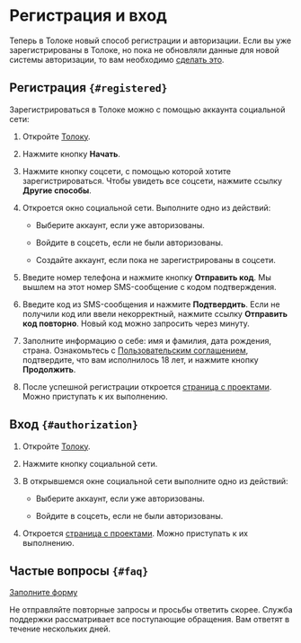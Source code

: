 
# Регистрация и вход

<Note mode="warning" title="Важно">

Теперь в Толоке новый способ регистрации и авторизации. Если вы уже зарегистрированы в Толоке, но пока не обновляли данные для новой системы авторизации, то вам необходимо [сделать это](../new-authorization).

</Note>

## Регистрация `{#registered}`

Зарегистрироваться в Толоке можно с помощью аккаунта социальной сети:

1. Откройте [Толоку](https://toloka.ai/tolokers/ru/).

2. Нажмите кнопку **Начать**.

3. Нажмите кнопку соцсети, с помощью которой хотите зарегистрироваться. Чтобы увидеть все соцсети, нажмите ссылку **Другие способы**.

4. Откроется окно социальной сети. Выполните одно из действий:

    - Выберите аккаунт, если уже авторизованы.

    - Войдите в соцсеть, если не были авторизованы.

    - Создайте аккаунт, если пока не зарегистрированы в соцсети.

5. Введите номер телефона и нажмите кнопку **Отправить код**. Мы вышлем на этот номер SMS-сообщение с кодом подтверждения.

6. Введите код из SMS-сообщения и нажмите **Подтвердить**. Если не получили код или ввели некорректный, нажмите ссылку **Отправить код повторно**. Новый код можно запросить через минуту.

7. Заполните информацию о себе: имя и фамилия, дата рождения, страна. Ознакомьтесь с [Пользовательским соглашением](https://join.toloka.ai/legal/user-agreement-ru/), подтвердите, что вам исполнилось 18 лет, и нажмите кнопку **Продолжить**.

8. После успешной регистрации откроется [страница с проектами](../task-select). Можно приступать к их выполнению.

## Вход `{#authorization}`

1. Откройте [Толоку](https://toloka.ai/tolokers/ru/).

2. Нажмите кнопку социальной сети.

3. В открывшемся окне социальной сети выполните одно из действий:

    - Выберите аккаунт, если уже авторизованы.

    - Войдите в соцсеть, если не были авторизованы.

4. Откроется [страница с проектами](../task-select). Можно приступать к их выполнению.

## Частые вопросы `{#faq}`

<FaqLoginCommon1/>

<FaqLoginCommon2/>

<Cut title="Другой вопрос">

[Заполните форму](../troubleshooting/support?form-source=register)

<Note mode="note" title="Примечание">

Не отправляйте повторные запросы и просьбы ответить скорее. Служба поддержки рассматривает все поступающие обращения. Вам ответят в течение нескольких дней.

</Note>

</Cut>
